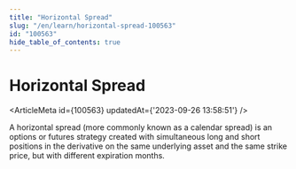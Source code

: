 ```yaml
---
title: "Horizontal Spread"
slug: "/en/learn/horizontal-spread-100563"
id: "100563"
hide_table_of_contents: true
---
```



# Horizontal Spread

<ArticleMeta id={100563} updatedAt={'2023-09-26 13:58:51'} />
<div className='border-solid border-b border-t-0 my-4 border-[var(--ifm-color-gray-300)]' />

A horizontal spread (more commonly known as a calendar spread) is an options or futures strategy created with simultaneous long and short positions in the derivative on the same underlying asset and the same strike price, but with different expiration months.
